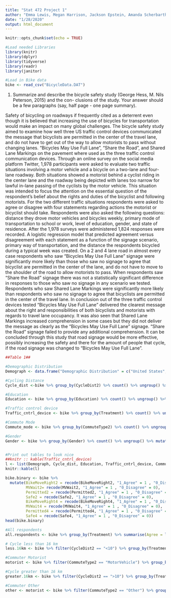 ```yaml
---
title: "Stat 472 Project 1"
author: "Emma Lewis, Megan Harrison, Jackson Epstein, Amanda Scherbarth"
date: "1/28/2020"
output: html_document
---
```


```r
knitr::opts_chunk$set(echo = TRUE)

#Load needed Libraries
library(knitr)
library(dplyr)
library(tidyverse)
library(readr)
library(janitor)

#Load in Bike data
bike <- read_csv("BicycleData.DAT")
```


1. Summarize and describe the bicycle safety study (George Hess, M. Nils Peterson, 2015) and the con- clusions of the study. Your answer should be a few paragraphs (say, half page - one page summary).

Safety of bicycling on roadways if frequently cited as a deterrent even though it is believed that increasing the use of bicycles for transportation would make an impact on many global challenges. The bicycle safety study aimed to examine how well three US traffic control devices communicated the message that bicyclists are permitted in the center of the travel lane, and do not have to get out of the way to allow motorists to pass without changing lanes. “Bicycles May Use Full Lane”, “Share the Road”, and Shared Lane Markings on the pavement where used as the three traffic control communication devices. Through an online survey on the social media platform Twitter, 1,978 participants were asked to evaluate two traffic situations involving a motor vehicle and a bicycle on a two-lane and four-lane roadway. Both situations showed a motorist behind a cyclist riding in the center lane and the roadway being depicted with lanes too narrow for lawful in-lane passing of the cyclists by the motor vehicle. This situation was intended to focus the attention on the essential question of the respondent’s belief about the rights and duties of the bicyclist and following motorists. For the two different traffic situations respondents were asked to agree or disagree with four statements regarding actions the motorist or bicyclist should take. Respondents were also asked the following questions: distance they drove motor vehicles and bicycles weekly, primary mode of transportation to school or work, level of education, gender, and state of residence.  After the 1,978 surveys were administered 1,824 responses were recorded. A logistic regression model that predicted agreement versus disagreement with each statement as a function of the signage scenario, primary way of transportation, and the distance the respondents bicycled during a typical week was created. On a 2 and 4 lane road in almost every case respondents who saw “Bicycles May Use Full Lane” signage were significantly more likely than those who saw no signage to agree that bicyclist are permitted in the center of the lane, and do not have to move to the shoulder of the road to allow motorists to pass. When respondents saw “Share the Road” signage there was not a statistically significant difference in responses to those who saw no signage in any scenario we tested. Respondents who saw Shared Lane Markings were significantly more likely than respondents who saw no signage to agree that bicyclists are permitted in the center of the travel lane.  In conclusion out of the three traffic control devices tested “Bicycles May Use Full Lane” delivered the clearest message about the right and responsibilities of both bicyclists and motorists with regards to travel lane occupancy. It was also seen that Shared Lane Markings increased comprehension in some cases but they did not deliver the message as clearly as the “Bicycles May Use Full Lane” signage. “Share the Road” signage failed to provide any additional comprehension. It can be concluded through this study that road signage would be more effective, possibly increasing the safety and there for the amount of people that cycle, if the road signage was changed to “Bicycles May Use Full Lane”. 

```r
##Table 1##

#Demographic Distribution
Demograph <- data.frame("Demographic Distribution" = c("United States", "Non-US (exluded from analyses)"), n = c(1824, 154)) %>%adorn_totals("row") %>% adorn_percentages("col") %>% adorn_pct_formatting(digits = 0, round = "half up") %>% adorn_ns("front") %>% rename(Count = n)

#Cycling Distance
Cycle_dist <-bike %>% group_by(CycleDist2) %>% count() %>% ungroup() %>% mutate("Weekly Cycling Distance" = c("<16 km (10mi)", ">16km")) %>% select("Weekly Cycling Distance", n) %>% adorn_totals("row") %>% adorn_percentages("col") %>% adorn_pct_formatting(digits = 0, rounding = "half up") %>% adorn_ns("front")  %>% rename(Count = n)

#Education
Education <- bike %>% group_by(Education) %>% count() %>% ungroup() %>% select(n) %>% mutate(Education = c("4-Year College", "Community COllege", "Less than High School", "Graduate Degree", "High School", "No response")) %>% select(Education, n) %>% adorn_totals("row") %>% adorn_percentages("col") %>% adorn_pct_formatting(digits = 0, rounding = "half to even") %>% adorn_ns("front") %>% rename(Count = n)

#Traffic control device
Traffic_cntrl_device <- bike %>% group_by(Treatment) %>% count() %>% ungroup() %>% select(n) %>% mutate("Traffic Control Device" = c("None", "Share the Road", "Shared Lane Marking", "Bicycle May Use Full Lane")) %>% select("Traffic Control Device", n) %>% adorn_totals("row") %>% adorn_percentages("col") %>% adorn_pct_formatting(digits = 0, rounding = "half up") %>% adorn_ns("front") %>% rename(Count = n)

#Commute Mode
Commute_mode <- bike %>% group_by(CommuteType2) %>% count() %>% ungroup() %>% mutate("Commute Mode" = c("Private Motor Vehicle", "Other Means")) %>% select("Commute Mode", n) %>% adorn_totals("row") %>% adorn_percentages("col") %>% adorn_pct_formatting(digits = 0, rounding = "half up") %>% adorn_ns("front") %>% rename(Count = n)

#Gender
Gender <- bike %>% group_by(Gender) %>% count() %>% ungroup() %>% mutate(Gender = c("Female", "Male", "No response")) %>% select(Gender, n) %>% adorn_totals("row") %>% adorn_percentages("col") %>% adorn_pct_formatting(digits = 0, rounding = "half up") %>% adorn_ns("front") %>% rename(Count = n)


#Print out tables to look nice
##knitr :: kable(Traffic_cntrl_device)
l <- list(Demograph, Cycle_dist, Education, Traffic_cntrl_device, Commute_mode, Gender)
knitr::kable(l)
```

```r
bike.binary <- bike %>% 
  mutate(BikeMoveRight2 = recode(BikeMoveRight2, "1_Agree" = 1 , "0_Disagree" = 0), 
         MVWait2= recode(MVWait2, "1_Agree" = 1 , "0_Disagree" = 0), 
         Permitted2 = recode(Permitted2, "1_Agree" = 1 , "0_Disagree" = 0), 
         Safe2 = recode(Safe2, "1_Agree" = 1 , "0_Disagree" = 0), 
         BikeMoveRight4 = recode(BikeMoveRight4, "1_Agree" = 1 , "0_Disagree" = 0), 
         MVWait4 = recode(MVWait4, "1_Agree" = 1 , "0_Disagree" = 0), 
         Permitted4 = recode(Permitted4, "1_Agree" = 1 , "0_Disagree" = 0), 
         Safe4 = recode(Safe4, "1_Agree" = 1 , "0_Disagree" = 0))
head(bike.binary)

```

```r
#All respondents
all.respondents <- bike %>% group_by(Treatment) %>% summarise(Agree = length(BikeMoveRight2[BikeMoveRight2 == "1_Agree"])/length(BikeMoveRight2))

# Cycle less than 16 km 
less.16km <- bike %>% filter(CycleDist2 == "<10") %>% group_by(Treatment) %>% summarise(Agree = length(BikeMoveRight2[BikeMoveRight2 == "1_Agree"])/length(BikeMoveRight2)) %>% ungroup()

#Commuter Motorist
motorist <- bike %>% filter(CommuteType2 == "MotorVehicle") %>% group_by(Treatment) %>% summarise(Agree = length(BikeMoveRight2[BikeMoveRight2 == "1_Agree"])/length(BikeMoveRight2)) %>% ungroup()

#Cycle greater than 16 km
greater.16km <- bike %>% filter(CycleDist2 == ">10") %>% group_by(Treatment) %>% summarise(Agree = length(BikeMoveRight2[BikeMoveRight2 == "1_Agree"])/length(BikeMoveRight2)) %>% ungroup()

#Commuter Other
other <- motorist <- bike %>% filter(CommuteType2 == "Other") %>% group_by(Treatment) %>% summarise(Agree = length(BikeMoveRight2[BikeMoveRight2 == "1_Agree"])/length(BikeMoveRight2)) %>% ungroup()
```

